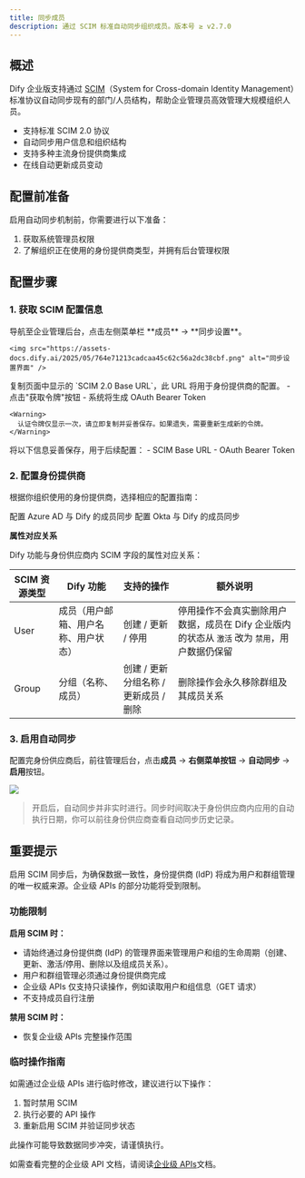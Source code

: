 ```yaml
---
title: 同步成员
description: 通过 SCIM 标准自动同步组织成员。版本号 ≥ v2.7.0
---
```


## 概述

Dify 企业版支持通过 [SCIM](https://scim.cloud/)（System for Cross-domain Identity Management）标准协议自动同步现有的部门/人员结构，帮助企业管理员高效管理大规模组织人员。

- 支持标准 SCIM 2.0 协议
- 自动同步用户信息和组织结构
- 支持多种主流身份提供商集成
- 在线自动更新成员变动

## 配置前准备

启用自动同步机制前，你需要进行以下准备：

1. 获取系统管理员权限
2. 了解组织正在使用的身份提供商类型，并拥有后台管理权限

## 配置步骤

### 1. 获取 SCIM 配置信息

<Steps>
  <Step title="进入同步设置页面">
    导航至企业管理后台，点击左侧菜单栏 **成员** → **同步设置**。

    <img src="https://assets-docs.dify.ai/2025/05/764e71213cadcaa45c62c56a2dc38cbf.png" alt="同步设置界面" />
  </Step>

  <Step title="获取 SCIM 端点 URL">
    复制页面中显示的 `SCIM 2.0 Base URL`，此 URL 将用于身份提供商的配置。
  </Step>

  <Step title="生成认证令牌">
    - 点击"获取令牌"按钮
    - 系统将生成 OAuth Bearer Token
    
    <Warning>
      认证令牌仅显示一次，请立即复制并妥善保存。如果遗失，需要重新生成新的令牌。
    </Warning>
  </Step>

  <Step title="保存配置信息">
    将以下信息妥善保存，用于后续配置：
    - SCIM Base URL
    - OAuth Bearer Token
  </Step>
</Steps>

### 2. 配置身份提供商

根据你组织使用的身份提供商，选择相应的配置指南：

<CardGroup cols={2}>
  <Card title="Azure Active Directory" icon="microsoft" href="./azure">
    配置 Azure AD 与 Dify 的成员同步
  </Card>
  <Card title="Okta" icon="key" href="./okta">
    配置 Okta 与 Dify 的成员同步
  </Card>
</CardGroup>

**属性对应关系**

Dify 功能与身份供应商内 SCIM 字段的属性对应关系：

| SCIM 资源类型 | Dify 功能 | 支持的操作 | 额外说明 |
|----------------|------------------|-------------------------------|--------------------------------------------------------------|
| User           | 成员（用户邮箱、用户名称、用户状态） | 创建 / 更新 / 停用 | 停用操作不会真实删除用户数据，成员在 Dify 企业版内的状态从 `激活` 改为 `禁用`，用户数据仍保留 |
| Group          | 分组（名称、成员）        | 创建 / 更新分组名称 / 更新成员 / 删除 | 删除操作会永久移除群组及其成员关系 |

### 3. 启用自动同步

配置完身份供应商后，前往管理后台，点击**成员** → **右侧菜单按钮** → **自动同步** → **启用**按钮。

![](https://assets-docs.dify.ai/2025/05/08d3b05fc5dfaa1eb0a6b8bd523ea5f9.png)

> 开启后，自动同步并非实时进行。同步时间取决于身份供应商内应用的自动执行日期，你可以前往身份供应商查看自动同步历史记录。

## 重要提示

<Info>
  启用 SCIM 同步后，为确保数据一致性，身份提供商 (IdP) 将成为用户和群组管理的唯一权威来源。企业级 APIs 的部分功能将受到限制。
</Info>

### 功能限制

**启用 SCIM 时：**

- 请始终通过身份提供商 (IdP) 的管理界面来管理用户和组的生命周期（创建、更新、激活/停用、删除以及组成员关系）。
- 用户和群组管理必须通过身份提供商完成
- 企业级 APIs 仅支持只读操作，例如读取用户和组信息（GET 请求）
- 不支持成员自行注册

**禁用 SCIM 时：**

- 恢复企业级 APIs 完整操作范围

### 临时操作指南

如需通过企业级 APIs 进行临时修改，建议进行以下操作：

1. 暂时禁用 SCIM
2. 执行必要的 API 操作
3. 重新启用 SCIM 并验证同步状态

<Warning>
  此操作可能导致数据同步冲突，请谨慎执行。
</Warning>

如需查看完整的企业级 API 文档，请阅读[企业级 APIs](/zh-cn/administrator-guide/admin-apis)文档。
